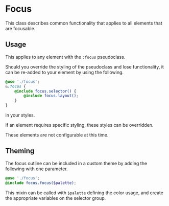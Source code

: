 
<Meta title="Core/Tokens/Focus" />

# Focus

This class describes common functionality that applies to all elements that are focusable.

## Usage

This applies to any element with the `:focus` pseudoclass.

Should you override the styling of the pseudoclass and lose functionality, it can be re-added to your element by using the following.

```scss
@use './focus';
&:focus {
    @include focus.selector() {
        @include focus.layout();
    }
}
```

in your styles.

If an element requires specific styling, these styles can be overridden.

These elements are not configurable at this time.

## Theming

The focus outline can be included in a custom theme by adding the following with one parameter.

```scss
@use './focus';
@include focus.focus($palette);
```

This mixin can be called with `$palette` defining the color usage, and create the appropriate variables on the selector group.
